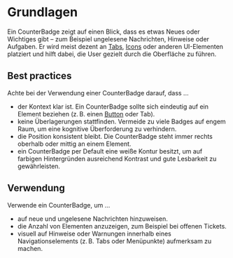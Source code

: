 # Grundlagen

Ein CounterBadge zeigt auf einen Blick, dass es etwas Neues oder Wichtiges gibt
– zum Beispiel ungelesene Nachrichten, Hinweise oder Aufgaben. Er wird meist
dezent an [Tabs](/03-components/navigation/tabs/overview),
[Icons](/03-components/content/icon/overview) oder anderen UI-Elementen
platziert und hilft dabei, die User gezielt durch die Oberfläche zu führen.

## Best practices

Achte bei der Verwendung einer CounterBadge darauf, dass ...

- der Kontext klar ist. Ein CounterBadge sollte sich eindeutig auf ein Element
  beziehen (z. B. einen [Button](/03-components/actions/button/overview) oder
  Tab).
- keine Überlagerungen stattfinden. Vermeide zu viele Badges auf engem Raum, um
  eine kognitive Überforderung zu verhindern.
- die Position konsistent bleibt. Die CounterBadge steht immer rechts oberhalb
  oder mittig an einem Element.
- ein CounterBadge per Default eine weiße Kontur besitzt, um auf farbigen
  Hintergründen ausreichend Kontrast und gute Lesbarkeit zu gewährleisten.

## Verwendung

Verwende ein CounterBadge, um ...

- auf neue und ungelesene Nachrichten hinzuweisen.
- die Anzahl von Elementen anzuzeigen, zum Beispiel bei offenen Tickets.
- visuell auf Hinweise oder Warnungen innerhalb eines Navigationselements (z. B.
  Tabs oder Menüpunkte) aufmerksam zu machen.
